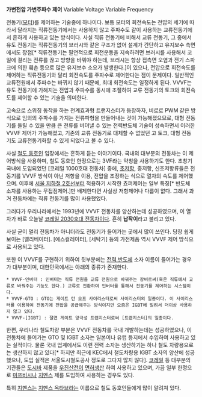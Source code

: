 '''가변전압 가변주파수 제어'''
Variable Voltage Variable Frequency

전동기([[모터]])를 제어하는 기술중에 하나이다. 보통 모터의 회전속도는 전압의 세기에 따라서 달라지는 직류전동기에서는 사용하지 않고 주파수도 같이 사용하는 교류전동기에서 흔하게 사용하고 있는 방식이다. 사실 직류 전동기에 비해서 교류 전동기, 그 중에서 유도 전동기는 직류전동기의 브러시와 같은 구조가 없어 설계가 간단하고 유지보수 측면에서도 장점[* 직류전동기는 필연적으로 회전운동을 지속하려면 브러시를 사용해서 코일에 걸리는 전류를 끊고 방향을 바꿔야 하는데, 브러시는 항상 접촉면 오염과 전기 스파크에 의한 훼손 등으로 많은 유지보수 소요가 발생한다.]이 있으나, 전압으로 회전속도를 제어하는 직류전동기와 달리 회전속도를 주파수로 제어한다는 점이 문제이다. 일반적인 교류전원에서 주파수는 바뀌지 않기 때문에, 최대 회전속도는 일정하게 된다. VVVF는 유도 전동기에 가해지는 전압과 주파수를 동시에 조절하여 교류 전동기의 토크와 회전속도를 제어할 수 있는 기술을 의미한다. 

고속으로 스위칭 동작을 하는 전계효과형 트랜지스터가 등장하자, 비로로 PWM 같은 방식으로 임의의 주파수를 가지는 전류파형을 만들어내는 것이 가능해졌으므로, 대형 전동기를 돌릴 수 있을 만큼 큰 전류를 버텨낼 수 있는 전력반도체 기술이 성숙하면서 이러한 VVVF 제어가 가능해졌고, 기존의 교류 전동기로 대체할 수 없었던 고 토크, 대형 전동기도 교류전동기화할 수 있게 되었다고 볼 수 있다. 

사실 [[철도 동호인]] 입장에서는 흔하게 듣는 이야기이다. 국내의 대부분의 전동차는 이 제어방식을 사용하며, 철도 동호인 한정으로는 3VF라는 약칭을 사용하기도 한다. 초창기 국내에 도입되었던 [코레일 1000호대 전동차] 중에, [[초저항]], 중저항, 신조저항류들은 전동기를 VVVF 방식이 아닌 저항을 이용, 전압을 조정하는 식으로 열차의 속도를 제어했으며. 이후에 [[서울 지하철 2호선]]부터 적용하기 시작한 쵸퍼제어는 일부 특징[* 반도체 소자를 사용하는 무접점제어.]만 배제한다면 사실상 저항제어나 다름이 없다. 그래서 과거 전동차에는 직류 전동기를 많이 사용했었다.

그러다가 우리나라에서는 1993년에 VVVF 전동차를 양산하는데 성공하였으며, 이 열차가 바로 오늘날 [[코레일 2030호대 전동차]]이다. 흔히 '''납작이'''라고 불리고 있다. 

사실 굳이 멀리 전동차가 아니더라도 전동기가 들어가는 곳에서 많이 쓰인다. 당장 쉽게 보이는 [엘리베이터]. [에스컬레이터], [세탁기] 등의 가전제품 역시 VVVF 제어 방식으로 사용되고 있다. 

또한 이 VVVF를 구현하기 위하여 뒷부분에는 [[전력 반도체]] 소자 이름이 들어가는 경우가 대부분이며, 대한민국에서는 아래의 종류가 존재한다.
 * VVVF-인버터 : 인버터는 직류 전원을 교류 전원으로 바꿔주는 장비로써(혹은 직류에서 교류로 바꿔주는 기능도 한다.) 교류로 전환하여 인버터를 통해서 전동기를 제어하는 시스템이다. 
 * VVVF-GTO : GTO는 게이트 턴 오프 사이리스터로써 사이리스터의 일종이다. 이 사이리스터를 이용하여 전동기에 전압을 공급해주는 방식이지만 요즘은 IGBT에 밀려서 더이상 사용하지 않고 있다.
 * VVVF-[IGBT] : 절연 게이트 양극성 트랜지스터로써 [트랜지스터]의 일종이다. 

한편, 우리나라 철도차량 부분은 VVVF 전동차를 국내 개발하는데는 성공하였으나, 이 전동차에 들어가는 GTO 및 IGBT 소자는 일본이나 유럽 등지에서 수입하여 사용하고 있는 실적이다. 물론 국내 업계에서도 이런 전력 소자는 생산하기는 하나 철도 차량용으로는 생산하지 않고 있다[* 하지만 최근에 KEC에서 철도차량용 IGBT 소자의 양산에 성공했으나, 도입 실적은 서울도시철도공사 정도로 그다지 많지 않다]. [[코레일]] 등 대부분의 기관들은 [[도시바]] 제품을 [[우진산전]]이 [[면허생산]] 하여 사용하고 있으며, 가끔 일부 한정으로 [[미쯔비시]]나 [[지멘스]] 제를 도입하여 사용하는 경우도 있다. 

특히 [[지멘스]]는 [[지멘스 옥타브]]라는 이름으로 철도 동호인들에게 많이 알려져 있다. 
